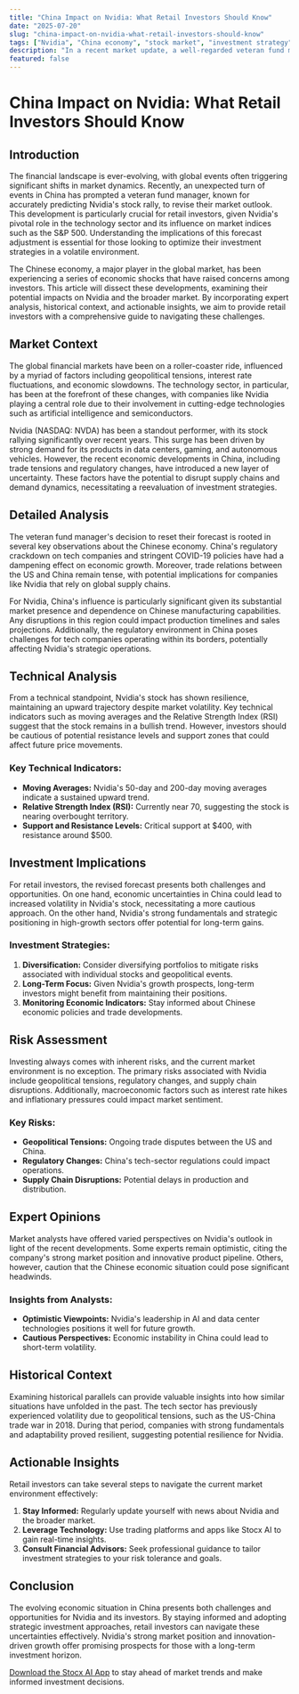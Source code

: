 ```yaml
---
title: "China Impact on Nvidia: What Retail Investors Should Know"
date: "2025-07-20"
slug: "china-impact-on-nvidia-what-retail-investors-should-know"
tags: ["Nvidia", "China economy", "stock market", "investment strategy", "tech sector", "geopolitical risks", "supply chain"]
description: "In a recent market update, a well-regarded veteran fund manager who accurately predicted the Nvidia stock rally has revised their forecast due to unexpected economic developments in China. This shift has sent ripples through the financial community, sparking discussions about the implications for both Nvidia and the broader tech sector. This article delves into the nuances of these developments, providing a thorough analysis of the potential impacts on retail investors. We explore market trends, expert opinions, and historical parallels to equip investors with the insights needed to navigate these uncertainties. With Nvidia's significant market influence, understanding these dynamics is crucial for making informed investment decisions. Furthermore, we provide actionable insights and risk assessments to help retail investors strategize effectively in light of this evolving situation."
featured: false
---
```


# China Impact on Nvidia: What Retail Investors Should Know

## Introduction
The financial landscape is ever-evolving, with global events often triggering significant shifts in market dynamics. Recently, an unexpected turn of events in China has prompted a veteran fund manager, known for accurately predicting Nvidia's stock rally, to revise their market outlook. This development is particularly crucial for retail investors, given Nvidia's pivotal role in the technology sector and its influence on market indices such as the S&P 500. Understanding the implications of this forecast adjustment is essential for those looking to optimize their investment strategies in a volatile environment.

The Chinese economy, a major player in the global market, has been experiencing a series of economic shocks that have raised concerns among investors. This article will dissect these developments, examining their potential impacts on Nvidia and the broader market. By incorporating expert analysis, historical context, and actionable insights, we aim to provide retail investors with a comprehensive guide to navigating these challenges.

## Market Context
The global financial markets have been on a roller-coaster ride, influenced by a myriad of factors including geopolitical tensions, interest rate fluctuations, and economic slowdowns. The technology sector, in particular, has been at the forefront of these changes, with companies like Nvidia playing a central role due to their involvement in cutting-edge technologies such as artificial intelligence and semiconductors.

Nvidia (NASDAQ: NVDA) has been a standout performer, with its stock rallying significantly over recent years. This surge has been driven by strong demand for its products in data centers, gaming, and autonomous vehicles. However, the recent economic developments in China, including trade tensions and regulatory changes, have introduced a new layer of uncertainty. These factors have the potential to disrupt supply chains and demand dynamics, necessitating a reevaluation of investment strategies.

## Detailed Analysis
The veteran fund manager's decision to reset their forecast is rooted in several key observations about the Chinese economy. China's regulatory crackdown on tech companies and stringent COVID-19 policies have had a dampening effect on economic growth. Moreover, trade relations between the US and China remain tense, with potential implications for companies like Nvidia that rely on global supply chains.

For Nvidia, China's influence is particularly significant given its substantial market presence and dependence on Chinese manufacturing capabilities. Any disruptions in this region could impact production timelines and sales projections. Additionally, the regulatory environment in China poses challenges for tech companies operating within its borders, potentially affecting Nvidia's strategic operations.

## Technical Analysis
From a technical standpoint, Nvidia's stock has shown resilience, maintaining an upward trajectory despite market volatility. Key technical indicators such as moving averages and the Relative Strength Index (RSI) suggest that the stock remains in a bullish trend. However, investors should be cautious of potential resistance levels and support zones that could affect future price movements.

### Key Technical Indicators:
- **Moving Averages:** Nvidia's 50-day and 200-day moving averages indicate a sustained upward trend.
- **Relative Strength Index (RSI):** Currently near 70, suggesting the stock is nearing overbought territory.
- **Support and Resistance Levels:** Critical support at $400, with resistance around $500.

## Investment Implications
For retail investors, the revised forecast presents both challenges and opportunities. On one hand, economic uncertainties in China could lead to increased volatility in Nvidia's stock, necessitating a more cautious approach. On the other hand, Nvidia's strong fundamentals and strategic positioning in high-growth sectors offer potential for long-term gains.

### Investment Strategies:
1. **Diversification:** Consider diversifying portfolios to mitigate risks associated with individual stocks and geopolitical events.
2. **Long-Term Focus:** Given Nvidia's growth prospects, long-term investors might benefit from maintaining their positions.
3. **Monitoring Economic Indicators:** Stay informed about Chinese economic policies and trade developments.

## Risk Assessment
Investing always comes with inherent risks, and the current market environment is no exception. The primary risks associated with Nvidia include geopolitical tensions, regulatory changes, and supply chain disruptions. Additionally, macroeconomic factors such as interest rate hikes and inflationary pressures could impact market sentiment.

### Key Risks:
- **Geopolitical Tensions:** Ongoing trade disputes between the US and China.
- **Regulatory Changes:** China's tech-sector regulations could impact operations.
- **Supply Chain Disruptions:** Potential delays in production and distribution.

## Expert Opinions
Market analysts have offered varied perspectives on Nvidia's outlook in light of the recent developments. Some experts remain optimistic, citing the company's strong market position and innovative product pipeline. Others, however, caution that the Chinese economic situation could pose significant headwinds.

### Insights from Analysts:
- **Optimistic Viewpoints:** Nvidia's leadership in AI and data center technologies positions it well for future growth.
- **Cautious Perspectives:** Economic instability in China could lead to short-term volatility.

## Historical Context
Examining historical parallels can provide valuable insights into how similar situations have unfolded in the past. The tech sector has previously experienced volatility due to geopolitical tensions, such as the US-China trade war in 2018. During that period, companies with strong fundamentals and adaptability proved resilient, suggesting potential resilience for Nvidia.

## Actionable Insights
Retail investors can take several steps to navigate the current market environment effectively:
1. **Stay Informed:** Regularly update yourself with news about Nvidia and the broader market.
2. **Leverage Technology:** Use trading platforms and apps like Stocx AI to gain real-time insights.
3. **Consult Financial Advisors:** Seek professional guidance to tailor investment strategies to your risk tolerance and goals.

## Conclusion
The evolving economic situation in China presents both challenges and opportunities for Nvidia and its investors. By staying informed and adopting strategic investment approaches, retail investors can navigate these uncertainties effectively. Nvidia's strong market position and innovation-driven growth offer promising prospects for those with a long-term investment horizon.

[Download the Stocx AI App](https://stocx.co) to stay ahead of market trends and make informed investment decisions.
